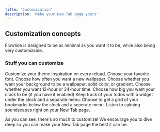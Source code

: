 ```yaml
---
title: 'Customization'
description: 'Make your New Tab page yours'
---
```


## Customization concepts

Flowtide is designed to be as minimal as you want it to be, while also being very customizable.

### Stuff you can customize

<CardGroup cols="1">
  <Card title="Theme" icon="circle-half-stroke" href="/customizables/theme">
    Customize your theme
  </Card>

  <Card title="Mantras" icon="quotes">
    Inspiration on every reload.
  </Card>

  <Card title="Font" icon="font">
    Choose your favorite font.
  </Card>

  <Card title="Wallpaper Refresh Time" icon="rotate-right">
    Choose how often you want a new wallpaper.
  </Card>

  <Card title="Background" icon="square">
    Choose whether you want your background to be a wallpaper, solid color, or gradient.
  </Card>

  <Card title="Clock format" icon="clock">
    Choose whether you want 12-hour or 24-hour time.
  </Card>

  <Card title="Clock size" icon="text-size">
    Choose how big you want your clock to be (if you have it enabled)
  </Card>

  <Card title="To-do list" icon="list">
    Keep track of your todos with a widget under the clock and a separate menu.
  </Card>

  <Card title="Bookmarks" icon="bookmark">
    Choose to get a grid of your bookmarks below the clock and a seperate menu.
  </Card>

  <Card title="Soundscapes" icon="volume">
    Listen to calming soundscapes right on your New Tab page.
  </Card>
</CardGroup>

As you can see, there's so much to customize! We encourage you to dive deep so you can make your New Tab page the best it can be.